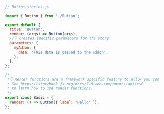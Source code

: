 ```js
// Button.stories.js

import { Button } from './Button';

export default {
  title: 'Button',
  render: (args) => Button(args),
  //👇 Creates specific parameters for the story
  parameters: {
    myAddon: {
      data: 'This data is passed to the addon',
    },
  },
};

/*
 *👇 Render functions are a framework specific feature to allow you control on how the component renders.
 * See https://storybook.js.org/docs/7.0/web-components/api/csf
 * to learn how to use render functions.
 */
export const Basic = {
  render: () => Button({ label: "Hello" }),
};
```
